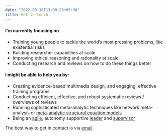 ```yaml
---
date: "2022-08-18T13:00:25+05:30"
title: Get in touch
---
```


#### I'm currently focusing on

-   Training young people to tackle the world's most pressing problems, like existential risks
-   Building researcher capabilities at scale
-   Improving ethical reasoning and rationality at scale
-   Conducting research and reviews on how to do these things better

#### I might be able to help you by:

-   Creating evidence-based multimedia design, and engaging, effective training programs
-   Conducting efficient, effective, and robust systematic reviews / overviews of reviews
-   Running sophisticated meta-analytic techniques like network meta-analysis or <a href = "https://cran.r-project.org/web/packages/metaSEM/vignettes/Examples.html">meta-analytic structural equation models</a>
-   Being an <a href = "https://www.nature.com/articles/d41586-019-01184-9">agile</a>, autonomy supportive <a href = "https://psycnet.apa.org/record/2018-24069-001">leader</a> and <a href = "https://www.sciencedirect.com/science/article/abs/pii/S0001879120300841">supervisor</a>

The best way to get in contact is via <a href = "mailto: noetel@gmail.com">email</a>.